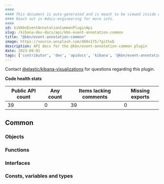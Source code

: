 ```yaml
---
####
#### This document is auto-generated and is meant to be viewed inside our experimental, new docs system.
#### Reach out in #docs-engineering for more info.
####
id: kibKbnEventAnnotationCommonPluginApi
slug: /kibana-dev-docs/api/kbn-event-annotation-common
title: "@kbn/event-annotation-common"
image: https://source.unsplash.com/400x175/?github
description: API docs for the @kbn/event-annotation-common plugin
date: 2023-09-01
tags: ['contributor', 'dev', 'apidocs', 'kibana', '@kbn/event-annotation-common']
---
```




Contact [@elastic/kibana-visualizations](https://github.com/orgs/elastic/teams/kibana-visualizations) for questions regarding this plugin.

**Code health stats**

| Public API count  | Any count | Items lacking comments | Missing exports |
|-------------------|-----------|------------------------|-----------------|
| 39 | 0 | 39 | 0 |

## Common

### Objects
<DocDefinitionList data={kbnEventAnnotationCommonObj.common.objects}/>

### Functions
<DocDefinitionList data={kbnEventAnnotationCommonObj.common.functions}/>

### Interfaces
<DocDefinitionList data={kbnEventAnnotationCommonObj.common.interfaces}/>

### Consts, variables and types
<DocDefinitionList data={kbnEventAnnotationCommonObj.common.misc}/>

